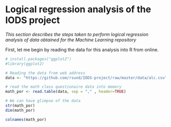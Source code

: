 # Logical regression analysis of the IODS project 

*This section describes the steps taken to perform logical regression analysis of data obtained for the Machine Learning repository*

First, let me begin by reading the data for this analysis into R from online. 

```r
# install.packages("ggplot2")
#library(ggplot2)

# Reading the data from web address
data <- "https://github.com/rsund/IODS-project/raw/master/data/alc.csv"

# read the math class questionaire data into memory
math_por <- read.table(data, sep = "," , header=TRUE)

# We can have glimpse of the data
str(math_por)
dim(math_por)

colnames(math_por)
```